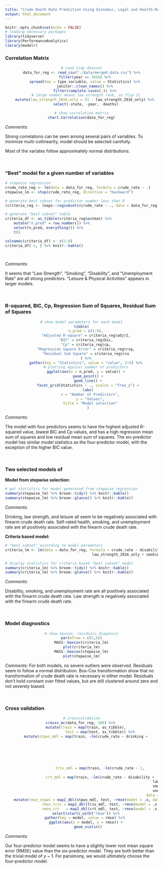 ```yaml
---
title: "Crude Death Rate Prediction Using Economic, Legal and Health-Related Predictors"
output: html_document
---
```


```r
knitr::opts_chunk$set(echo = FALSE)
# loading necessary packages
library(tidyverse)
library(PerformanceAnalytics)
library(modelr)
```

### Correlation Matrix

<center>

```r
# read tidy dataset
data_for_reg <- read_csv("./data/merged_data.csv") %>%
	filter(year == 2016) %>% 
	spread(key = type_variable, value = Statistics) %>% 
	janitor::clean_names() %>% 
	filter(complete.cases(.)) %>% 
	# large number means low strength rank, so flip it
	mutate(law_strength_2016_only = 51 - law_strength_2016_only) %>% 
	select(-state, -year, -deaths)

# show correlation matrix
chart.Correlation(data_for_reg)
```

</center>

*Comments:*

Strong correlations can be seen among several pairs of variables. To minimize multi-collinearity, model should be selected carefully.

Most of the variates follow approximately normal distributions.

<br>

### "Best" model for a given number of variables

```r
# stepwise regression
crude_rate_reg <- lm(data = data_for_reg, formula = crude_rate ~ .)
stepwise_lm <- step(crude_rate_reg, direction = "backward")

# generate best subset for predictor number less than 8
(criteria_reg <- leaps::regsubsets(crude_rate ~ ., data = data_for_reg) %>% summary())

```

```r
# generate "best subset" table
criteria_df <- as_tibble(criteria_reg$outmat) %>%
	mutate("n_pred" = row_number()) %>%
	select(n_pred, everything()) %>% 
	t()

colnames(criteria_df) <- c(1:8)
criteria_df[-1, ] %>% knitr::kable()
	
	
```

*Comments:*

It seems that "Law Strength", "Smoking", "Disability", and "Unemployment Rate" are all strong predictors. "Leisure & Physical Activities" appears in larger models.

<br>

### R-squared, BIC, Cp, Regression Sum of Squares, Residual Sum of Squares

<center>

```r
# show model parameters for each model
tibble(
	n_pred = c(1:8),
	"Adjusted R-square" = criteria_reg$adjr2,
	"BIC" = criteria_reg$bic,
	"Cp" = criteria_reg$cp,
	"Regression Square Error" = criteria_reg$rsq,
	"Residual Sum Square" = criteria_reg$rss
	) %>%
	gather(key = "Statistics", value = "value", 2:6) %>%
	# plotting against number of predictors
	ggplot(aes(x = n_pred, y = value)) +
	  geom_point() +
	  geom_line() +
	  facet_grid(Statistics ~ ., scales = "free_y") +
	  labs(
	  	x = "Number of Predictors",
	  	y = "Values",
	  	title = "Model selection"
	  )
```

</center>

*Comments:*

The model with four predictors seems to have the highest adjusted R-squared value, lowest BIC and Cp values, and has a high regression mean sum of squares and low residual mean sum of squares. The six-predictor model has similar model statistics as the four-predictor model, with the exception of the higher BIC value. 

<br>

### Two selected models of

**Model from stepwise selection:**

```r
# get statistics for model generated from stepwise regression
summary(stepwise_lm) %>% broom::tidy() %>% knitr::kable()
summary(stepwise_lm) %>% broom::glance() %>% knitr::kable()

```

*Comments:*

Drinking, law strength, and leisure all seem to be negatively associated with firearm crude death rate. Self-rated health, smoking, and unemployment rate are all positively associated with the firearm crude death rate.

**Criteria based model:**

```r
# "best subset" according to model parameters
criteria_lm <- lm(data = data_for_reg, formula = crude_rate ~ disability +
										law_strength_2016_only + smoking + unemployment_rate)

# display statistics for criteria based "best subset" model
summary(criteria_lm) %>% broom::tidy() %>% knitr::kable()
summary(criteria_lm) %>% broom::glance() %>% knitr::kable()
```

*Comments:*

Disability, smoking, and unemployment rate are all  positively associated with the firearm crude death rate. Law strength is negatively associated with the firearm crude death rate.

<br>

### Model diagnostics

<center>

```r
# show boxcox, residuals diagnosis
par(mfrow = c(2,5))
MASS::boxcox(criteria_lm)
plot(criteria_lm)
MASS::boxcox(stepwise_lm)
plot(stepwise_lm)
```

</center>

*Comments:*
For both models, no severe outliers were observed. Residuals seem to follow a normal distribution. Box-Cox transformation show that no transformation of crude death rate is necessary in either model. Residuals don't hold constant over fitted values, but are still clustered around zero and not severely biased.

<br>

### Cross validation

<center>

```r

# crossvalidation
crossv_mc(data_for_reg, 100) %>% 
	mutate(train = map(train, as_tibble),
				 test = map(test, as_tibble)) %>%
	mutate(stpws_mdl = map(train, ~lm(crude_rate ~ drinking +
																			law_strength_2016_only +
																			leisure_physical_activities +
																			self_reported_health +
																			smoking +
																			unemployment_rate,
																		data = .x)),
				 triv_mdl = map(train, ~lm(crude_rate ~ 1,
																		data = .x)),
				 crt_mdl = map(train, ~lm(crude_rate ~ disability +
				 												 	law_strength_2016_only +
				 												 	smoking +
				 												 	unemployment_rate,
				 												 data = .x))) %>% 
	mutate(rmse_stpws = map2_dbl(stpws_mdl, test, ~rmse(model = .x, data = .y)),
				 rmse_triv = map2_dbl(triv_mdl, test, ~rmse(model = .x, data = .y)),
				 rmse_crt   = map2_dbl(crt_mdl, test, ~rmse(model = .x, data = .y))) %>% 
	select(starts_with("rmse")) %>%
	gather(key = model, value = rmse) %>% 
	ggplot(aes(x = model, y = rmse)) +
	  geom_violin()


```

</center>

*Comments:*

Our four-predictor model seems to have a slightly lower root mean square error (RMSE) value than the six-predictor model. They are both better than the trivial model of y ~ 1. For parsimony, we would ultimately choose the four-predictor model.
